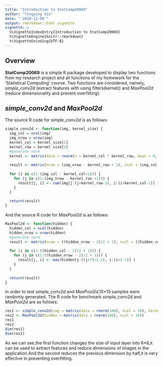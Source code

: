 ```yaml
---
title: "Introduction to StatComp20069"
author: "Yingying Xia"
date: "`2020-12-09`"
output: rmarkdown::html_vignette
vignette: >
  %\VignetteIndexEntry{Introduction to StatComp20069}
  %\VignetteEngine{knitr::rmarkdown}
  %\VignetteEncoding{UTF-8}
---
```


## Overview

__StatComp20069__ is a simple R package developed to display two functions from my research project and all functions of my homework for the 'Statistical Computing' course. Two functions are considered, namely, _simple_conv2d_ (extract features with using filters(kernel)) and _MaxPool2d_ (reduce dimensionality and prevent overfitting). 


## _simple_conv2d_ and _MaxPool2d_

The source R code for _simple_conv2d_ is as follows:
```r
simple_conv2d <- function(img, kernel_size) {
  img_col = ncol(img)
  img_nrow = nrow(img)
  kernel_col = kernel_size[1]
  kernel_row = kernel_size[2]
  #generate norm 
  kernel <- matrix(data = rnorm(n = kernel_col * kernel_row, mean = 0, sd = 1), ncol = kernel_col)
  
  result <- matrix(nrow = (img_nrow - kernel_row + 1), ncol = (img_col - kernel_col + 1))
  
  for (i in c(1:(img_col - kernel_col+1))) {
    for (j in c(1:(img_nrow - kernel_row +1))) {
      result[j, i] <- sum(img[j:(j+kernel_row-1), i:(i+kernel_col-1)] * kernel)
    }
  }
  
  return(result)
}
```

And the source R code for _MaxPool2d_ is as follows:
```r
MaxPool2d <- function(hidden) {
  hidden_col = ncol(hidden)
  hidden_nrow = nrow(hidden)
  #generate norm 
  result <- matrix(nrow = ((hidden_nrow - 2)/2 + 1), ncol = ((hidden_col - 2)/2 + 1))
  
  for (i in c(1:((hidden_col - 2)/2 + 1))) {
    for (j in c(1:((hidden_nrow - 2)/2 + 1))) {
      result[j, i] <- max(hidden[j:((j+2)/2-1), i:(i+2-1)] )
    }
  }
  
  return(result)
}
```

In order to test _simple_conv2d_ and _MaxPool2d_,10*10 samples were randomly generated. The R code for benchmark _simple_conv2d_ and _MaxPool2d_ are as follows:

```r
res1 <- simple_conv2d(img = matrix(data = rnorm(100), ncol = 10), kernel_size = c(5, 5))
res2 <- MaxPool2d(hidden = matrix(data = rnorm(100), ncol = 10))
res1
res2
dim(res1)
dim(res2)
```
As we can see,the first function changes the size of input layer into 6*6,it can be used to extract features and reduce dimensions of images in the application.And the second reduces the previous dimension by half,it is very effective in preventing overfitting.

